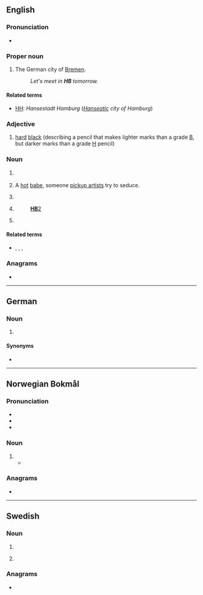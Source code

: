 {{also|hb|Hb.|ḥb|ḫb|Hb}}
==English==

===Pronunciation===
* {{audio|en|En-au-HB.ogg|Audio (AU)}}

===Proper noun===
{{en-proper noun}}

# {{initialism of|en|[[Hansestadt]] [[Bremen]]}} The German city of [[Bremen]]. {{qualifier|Used on licence plates and informally in other contexts.}}
#: ''Let's meet in '''HB''' tomorrow.''

====Related terms====
* [[HH]]: ''Hansestadt Hamburg'' (''[[Hanseatic]] city of Hamburg'')

===Adjective===
{{en-adj|-}}

# [[hard]] [[black]] (describing a pencil that makes lighter marks than a grade [[B]], but darker marks than a grade [[H]] pencil)

===Noun===
{{en-noun}}

# {{lb|en|stars}} {{initialism of|en|horizontal branch}}
# {{lb|en|slang|seduction community}} A [[hot]] [[babe]], someone [[pickup artist]]s try to seduce. {{qualifier|Usually followed by a number in the 1-10 scale of physical beauty, e.g. ''HB10''.}}
# {{lb|en|health}} {{initialism of|en|homebirth}}
# {{lb|en|legal|politics|often followed by a number}} {{initialism of|en|[[house]] [[bill]]||a bill proposed in or passed by a legislative [[house]]}} {{q|Compare [[SB]].}}
#: [[:w:HB2|'''HB'''2]]
# {{lb|en|American football}} {{initialism of|en|halfback}}

====Related terms====
* {{sense|horizontal branch}} {{l|en|AGB}}, {{l|en|BHB}}, {{l|en|TRGB}}, {{l|en|ZAHB}}

===Anagrams===
* {{anagrams|en|a=bh|B"H|B&H|BH}}

----

==German==
{{wikipedia|lang=de}}

===Noun===
{{head|de|noun}}

# {{lb|de|Switzerland}} {{initialism of|de|[[Hauptbahnhof]]||central/main train station}}

====Synonyms====
* {{l|de|Hbf|Hbf.}}

----

==Norwegian Bokmål==

===Pronunciation===
* {{IPA|nb|/ˈhoːbə/}}
* {{rhymes|nb|oːbə}}
* {{hyph|nb|H|B}}

===Noun===
{{head|nb|noun}}

# {{initialism of|nb|hjemmebrent||moonshine}}
#* {{quote-journal|nb|year=1959|work=Aftenposten|page=7|text=«Mur av uvidenhet» når lensmannen vil efterforske HB. Hjemmebrenning på Auraanlegget i alle år|t="Wall of ignorance" when the sheriff wants to investigate HB. Moonshining at the Auraanlegg in all years}}

===Anagrams===
* {{anagrams|nb|BH|bh}}

----

==Swedish==

===Noun===
{{head|sv|noun}}

# {{initialism of|sv|handelsbolag|t=general partnership}}
# {{lb|sv|slang}} {{initialism of|sv|hembränt|t=moonshine}}

===Anagrams===
* {{anagrams|sv|a=bh|BH|bh}}